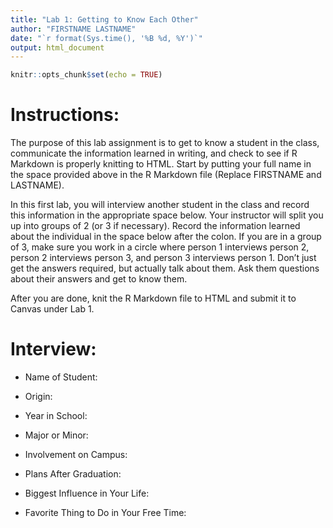 ```yaml
---
title: "Lab 1: Getting to Know Each Other"
author: "FIRSTNAME LASTNAME"
date: "`r format(Sys.time(), '%B %d, %Y')`"
output: html_document
---
```


```r
knitr::opts_chunk$set(echo = TRUE)
```

# Instructions:

The purpose of this lab assignment is to get to know a student in the class, communicate the information learned in writing, and check to see if R Markdown is properly knitting to HTML. Start by putting your full name in the space provided above in the R Markdown file (Replace FIRSTNAME and LASTNAME).

In this first lab, you will interview another student in the class and record this information in the appropriate space below. Your instructor will split you up into groups of 2 (or 3 if necessary). Record the information learned about the individual in the space below after the colon. If you are in a group of 3, make sure you work in a circle where person 1 interviews person 2, person 2 interviews person 3, and person 3 interviews person 1. Don't just get the answers required, but actually talk about them. Ask them questions about their answers and get to know them.

After you are done, knit the R Markdown file to HTML and submit it to Canvas under Lab 1.

# Interview:

- Name of Student:

- Origin:

- Year in School:

- Major or Minor:

- Involvement on Campus:

- Plans After Graduation:

- Biggest Influence in Your Life:

- Favorite Thing to Do in Your Free Time:


